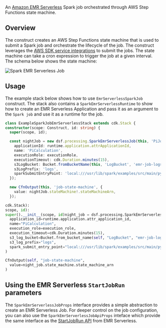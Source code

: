 <!-- This file is generated, do not modify directly, update the README.md in framework/src/processing -->



An [Amazon EMR Serverless](https://docs.aws.amazon.com/emr/latest/EMR-Serverless-UserGuide/getting-started.html) Spark job orchestrated through AWS Step Functions state machine.

## Overview

The construct creates an AWS Step Functions state machine that is used to submit a Spark job and orchestrate the lifecycle of the job. The construct leverages the [AWS SDK service integrations](https://docs.aws.amazon.com/step-functions/latest/dg/supported-services-awssdk.html) to submit the jobs. The state machine can take a cron expression to trigger the job at a given interval. The schema below shows the state machine:

![Spark EMR Serverless Job](../../../../static/img/adsf-spark-emr-serverless-job.png)

## Usage

The example stack below shows how to use `EmrServerlessSparkJob` construct. The stack also contains a `SparkEmrServerlessRuntime` to show how to create an EMR Serverless Application and pass it as an argument to the `Spark job` and use it as a runtime for the job.

<Tabs>
  <TabItem value="typescript" label="TypeScript" default>

  ```typescript
class ExampleSparkJobEmrServerlessStack extends cdk.Stack {
  constructor(scope: Construct, id: string) {
    super(scope, id);

    const nightJob = new dsf.processing.SparkEmrServerlessJob(this, 'PiJob', {
      applicationId: runtime.application.attrApplicationId,
      name: 'PiCalculation',
      executionRole: executionRole,
      executionTimeout: cdk.Duration.minutes(15),
      s3LogBucket: Bucket.fromBucketName(this, 'LogBucket', 'emr-job-logs-EXAMPLE'),
      s3LogPrefix: 'logs',
      sparkSubmitEntryPoint: 'local:///usr/lib/spark/examples/src/main/python/pi.py',
    });

    new CfnOutput(this, 'job-state-machine', {
      value: nightJob.stateMachine!.stateMachineArn,
    });
  ```
  
  </TabItem>
  <TabItem value="python" label="Python">

  ```python
cdk.Stack):
scope, id):
super().__init__(scope, id)night_job = dsf.processing.SparkEmrServerlessJob(self, "PiJob",
    application_id=runtime.application.attr_application_id,
    name="PiCalculation",
    execution_role=execution_role,
    execution_timeout=cdk.Duration.minutes(15),
    s3_log_bucket=Bucket.from_bucket_name(self, "LogBucket", "emr-job-logs-EXAMPLE"),
    s3_log_prefix="logs",
    spark_submit_entry_point="local:///usr/lib/spark/examples/src/main/python/pi.py"
)

CfnOutput(self, "job-state-machine",
    value=night_job.state_machine.state_machine_arn
)
  ```

  </TabItem>
</Tabs>


## Using the EMR Serverless `StartJobRun` parameters

The `SparkEmrServerlessJobProps` interface provides a simple abstraction to create an EMR Serverless Job. For deeper control on the job configuration, you can also use the `SparkEmrServerlessJobApiProps` inteface which provide the same interface as the [StartJobRun API](https://docs.aws.amazon.com/emr-serverless/latest/APIReference/API_StartJobRun.html) from EMR Serverless.


